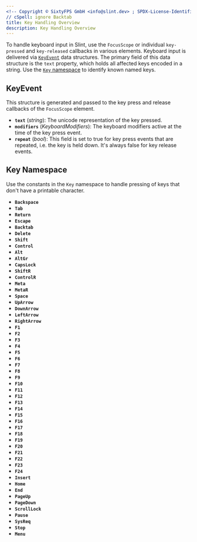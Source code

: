 ```yaml
---
<!-- Copyright © SixtyFPS GmbH <info@slint.dev> ; SPDX-License-Identifier: MIT -->
// cSpell: ignore Backtab
title: Key Handling Overview
description: Key Handling Overview
---
```



To handle keyboard input in Slint, use the `FocusScope` or individual `key-pressed` and `key-released` callbacks in various elements. Keyboard
input is delivered via [`KeyEvent`](#keyevent) data structures. The primary field of this data structure is the `text` property, which holds all affected keys
encoded in a string. Use the [`Key` namespace](#key-namespace) to identify known named keys.

## KeyEvent

 This structure is generated and passed to the key press and release callbacks of the `FocusScope` element.

- **`text`** (_string_):  The unicode representation of the key pressed.
- **`modifiers`** (_KeyboardModifiers_):  The keyboard modifiers active at the time of the key press event.
- **`repeat`** (_bool_):  This field is set to true for key press events that are repeated, i.e. the key is held down. It's always false for key release events.


## Key Namespace
Use the constants in the `Key` namespace to handle pressing of keys that don't have a printable character.

-   **`Backspace`**
-   **`Tab`**
-   **`Return`**
-   **`Escape`**
-   **`Backtab`**
-   **`Delete`**
-   **`Shift`**
-   **`Control`**
-   **`Alt`**
-   **`AltGr`**
-   **`CapsLock`**
-   **`ShiftR`**
-   **`ControlR`**
-   **`Meta`**
-   **`MetaR`**
-   **`Space`**
-   **`UpArrow`**
-   **`DownArrow`**
-   **`LeftArrow`**
-   **`RightArrow`**
-   **`F1`**
-   **`F2`**
-   **`F3`**
-   **`F4`**
-   **`F5`**
-   **`F6`**
-   **`F7`**
-   **`F8`**
-   **`F9`**
-   **`F10`**
-   **`F11`**
-   **`F12`**
-   **`F13`**
-   **`F14`**
-   **`F15`**
-   **`F16`**
-   **`F17`**
-   **`F18`**
-   **`F19`**
-   **`F20`**
-   **`F21`**
-   **`F22`**
-   **`F23`**
-   **`F24`**
-   **`Insert`**
-   **`Home`**
-   **`End`**
-   **`PageUp`**
-   **`PageDown`**
-   **`ScrollLock`**
-   **`Pause`**
-   **`SysReq`**
-   **`Stop`**
-   **`Menu`**

